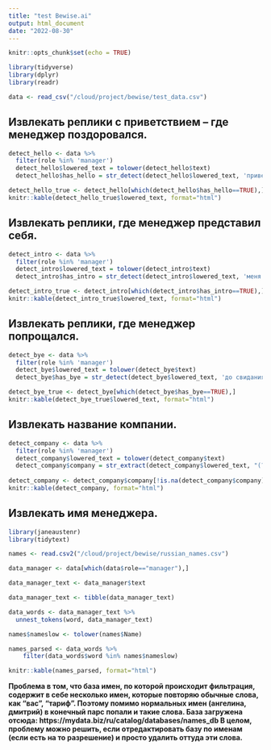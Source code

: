 ```yaml
---
title: "test Bewise.ai"
output: html_document
date: "2022-08-30"
---
```


```r
knitr::opts_chunk$set(echo = TRUE)
```

```r
library(tidyverse)
library(dplyr)
library(readr)
```

```r
data <- read_csv("/cloud/project/bewise/test_data.csv")
```

## Извлекать реплики с приветствием – где менеджер поздоровался. 

```r
detect_hello <- data %>% 
  filter(role %in% 'manager')
  detect_hello$lowered_text = tolower(detect_hello$text)
  detect_hello$has_hello = str_detect(detect_hello$lowered_text, 'привет|добрый день|здравствуйте') 

detect_hello_true <- detect_hello[which(detect_hello$has_hello==TRUE),]
knitr::kable(detect_hello_true$lowered_text, format="html")  
```


## Извлекать реплики, где менеджер представил себя. 


```r
detect_intro <- data %>% 
  filter(role %in% 'manager')
  detect_intro$lowered_text = tolower(detect_intro$text)
  detect_intro$has_intro = str_detect(detect_intro$lowered_text, 'меня|меня зовут|моё имя|мое имя') 

detect_intro_true <- detect_intro[which(detect_intro$has_intro==TRUE),]
knitr::kable(detect_intro_true$lowered_text, format="html")
```


## Извлекать реплики, где менеджер попрощался.

```r
detect_bye <- data %>% 
  filter(role %in% 'manager')
  detect_bye$lowered_text = tolower(detect_bye$text)
  detect_bye$has_bye = str_detect(detect_bye$lowered_text, 'до свидания|всего доброго|хорошего дня') 

detect_bye_true <- detect_bye[which(detect_bye$has_bye==TRUE),]
knitr::kable(detect_bye_true$lowered_text, format="html")  
```

## Извлекать название компании.

```r
detect_company <- data %>% 
  filter(role %in% 'manager')
  detect_company$lowered_text = tolower(detect_company$text)
  detect_company$company = str_extract(detect_company$lowered_text, "(?<=компания)\\s\\w{2,20}")
  
detect_company <- detect_company$company[!is.na(detect_company$company)]
knitr::kable(detect_company, format="html") 
```

## Извлекать имя менеджера.

```r
library(janeaustenr)
library(tidytext)
```

```r
names <- read.csv2("/cloud/project/bewise/russian_names.csv") 
```

```r
data_manager <- data[which(data$role=="manager"),]

data_manager_text <- data_manager$text

data_manager_text <- tibble(data_manager_text)

data_words <- data_manager_text %>%
  unnest_tokens(word, data_manager_text) 

names$nameslow <- tolower(names$Name)

names_parsed <- data_words %>%
    filter(data_words$word %in% names$nameslow)

knitr::kable(names_parsed, format="html")
```





**Проблема в том, что база имен, по которой происходит фильтрация, содержит в себе несколько имен, которые повторяю обычные слова, как "вас", "тариф". Поэтому помимо нормальных имен (ангелина, дмитрий) в конечный парс попали и такие слова. База загружена отсюда: https://mydata.biz/ru/catalog/databases/names_db
В целом, проблему можно решить, если отредактировать базу по именам (если есть на то разрешение) и просто удалить оттуда эти слова.** 

